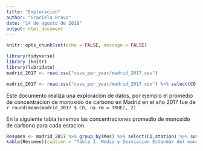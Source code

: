 ```yaml
---
title: "Exploracion"
author: "Graciela Bravo"
date: "14 de agosto de 2018"
output: html_document
---
```


```r
knitr::opts_chunk$set(echo = FALSE, message = FALSE)
```
```r
library(tidyverse)
library (knitr)
library(lubridate)
madrid_2017 <- read.csv("csvs_per_year/madrid_2017.csv")

madrid_2017 <- read.csv("csvs_per_year/madrid_2017.csv") %>% select(CO, date, station) %>% filter(!is.na(CO) %>% mutate (Mes = month(date))) %>% select(-station)
```

Este documento realiza una exploración de datos, por ejemplo el promedio de concentracion de monoxido de carbono en Madrid en el año 2017 fue de `r round(mean(madrid_2017 $ CO, na.rm = TRUE), 2)`

En la siguiente tabla tenemos las concentraciones promedio de monoxido de carbono para cada estacion.

```r
Resumen <- madrid_2017 %>% group_by(Mes) %>% select(CO,station) %>% summarise(CO = mean(CO), na.rm = TRUE) 
kable(Resumen)(caption = "Tabla 1. Media y Desviacion Estandar del monoxido de carbono en distintas estaciones de Madrid", digits = 2)
```



